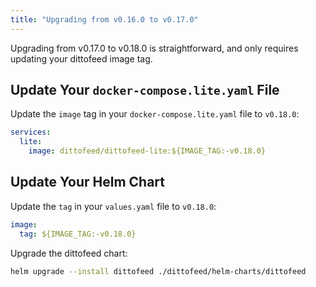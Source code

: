 ```yaml
---
title: "Upgrading from v0.16.0 to v0.17.0"
---
```


Upgrading from v0.17.0 to v0.18.0 is straightforward, and only requires updating your dittofeed image tag.

## Update Your `docker-compose.lite.yaml` File

Update the `image` tag in your `docker-compose.lite.yaml` file to `v0.18.0`:

```yaml
services:
  lite:
    image: dittofeed/dittofeed-lite:${IMAGE_TAG:-v0.18.0}
```

## Update Your Helm Chart

Update the `tag` in your `values.yaml` file to `v0.18.0`:

```yaml values.yaml
image:
  tag: ${IMAGE_TAG:-v0.18.0}
```

Upgrade the dittofeed chart:

```bash
helm upgrade --install dittofeed ./dittofeed/helm-charts/dittofeed
```
